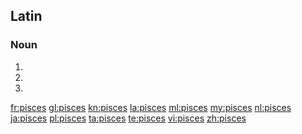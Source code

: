 {{also|Pisces}}
==Latin==

===Noun===
{{la-noun-form|piscēs}}

# {{inflection of|piscis||nom|p|lang=la}}
# {{inflection of|piscis||acc|p|lang=la}}
# {{inflection of|piscis||voc|p|lang=la}}

[[fr:pisces]]
[[gl:pisces]]
[[kn:pisces]]
[[la:pisces]]
[[ml:pisces]]
[[my:pisces]]
[[nl:pisces]]
[[ja:pisces]]
[[pl:pisces]]
[[ta:pisces]]
[[te:pisces]]
[[vi:pisces]]
[[zh:pisces]]